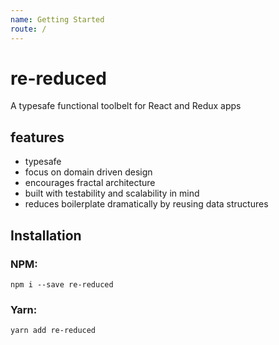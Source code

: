 ---
name: Getting Started
route: /
---

# re-reduced

A typesafe functional toolbelt for React and Redux apps

## features
* typesafe
* focus on domain driven design
* encourages fractal architecture
* built with testability and scalability in mind
* reduces boilerplate dramatically by reusing data structures


## Installation

### NPM:

`npm i --save re-reduced`

### Yarn:

`yarn add re-reduced`